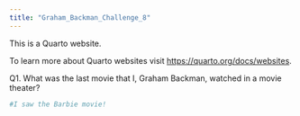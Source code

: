 ```yaml
---
title: "Graham_Backman_Challenge_8"
---
```


This is a Quarto website.

To learn more about Quarto websites visit <https://quarto.org/docs/websites>.

Q1. What was the last movie that I, Graham Backman, watched in a movie theater?

```r
#I saw the Barbie movie!
```
